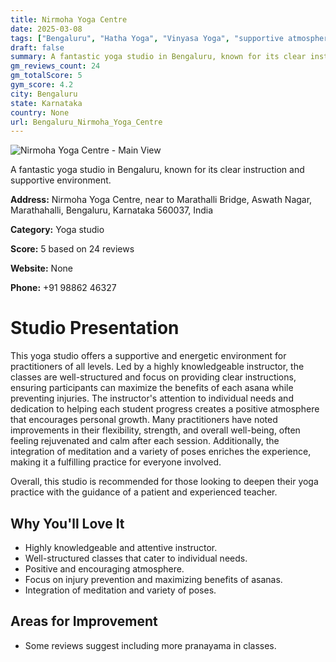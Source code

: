 ```yaml
---
title: Nirmoha Yoga Centre
date: 2025-03-08
tags: ["Bengaluru", "Hatha Yoga", "Vinyasa Yoga", "supportive atmosphere", "dedicated instruction", "Bengaluru"]  
draft: false
summary: A fantastic yoga studio in Bengaluru, known for its clear instruction and supportive environment.
gm_reviews_count: 24
gm_totalScore: 5
gym_score: 4.2
city: Bengaluru
state: Karnataka
country: None
url: Bengaluru_Nirmoha_Yoga_Centre
---
```


<div className="aspect-[16/9] relative my-8">
  <img 
    src="https://streetviewpixels-pa.googleapis.com/v1/thumbnail?panoid=VctKNgQ8BTZlmvSxDv-teg&cb_client=search.gws-prod.gps&w=408&h=240&yaw=265.9274&pitch=0&thumbfov=100"
    alt="Nirmoha Yoga Centre - Main View"
    className="object-cover absolute inset-0 w-full h-full rounded-lg"
  />
</div>

A fantastic yoga studio in Bengaluru, known for its clear instruction and supportive environment.

**Address:** Nirmoha Yoga Centre, near to Marathalli Bridge, Aswath Nagar, Marathahalli, Bengaluru, Karnataka 560037, India

**Category:** Yoga studio

**Score:** 5 based on 24 reviews

**Website:** None

**Phone:** +91 98862 46327

# Studio Presentation

This yoga studio offers a supportive and energetic environment for practitioners of all levels. Led by a highly knowledgeable instructor, the classes are well-structured and focus on providing clear instructions, ensuring participants can maximize the benefits of each asana while preventing injuries. The instructor's attention to individual needs and dedication to helping each student progress creates a positive atmosphere that encourages personal growth. Many practitioners have noted improvements in their flexibility, strength, and overall well-being, often feeling rejuvenated and calm after each session. Additionally, the integration of meditation and a variety of poses enriches the experience, making it a fulfilling practice for everyone involved.

Overall, this studio is recommended for those looking to deepen their yoga practice with the guidance of a patient and experienced teacher.

## Why You'll Love It

- Highly knowledgeable and attentive instructor.
- Well-structured classes that cater to individual needs.
- Positive and encouraging atmosphere.
- Focus on injury prevention and maximizing benefits of asanas.
- Integration of meditation and variety of poses.

## Areas for Improvement

- Some reviews suggest including more pranayama in classes.

<div className="grid grid-cols-1 xl:grid-cols-2 gap-4 my-8">

</div>